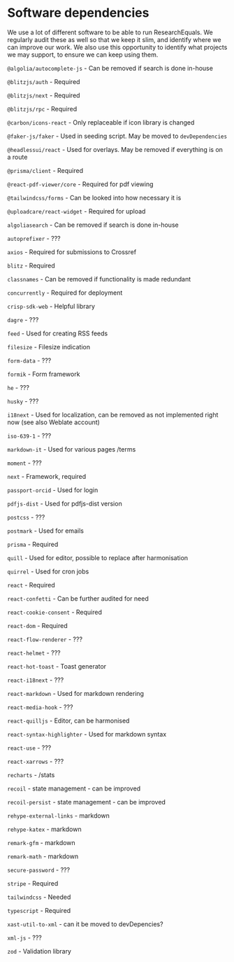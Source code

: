 # Software dependencies

We use a lot of different software to be able to run ResearchEquals. We regularly audit these as well so that we keep it slim, and identify where we can improve our work. We also use this opportunity to identify what projects we may support, to ensure we can keep using them.

`@algolia/autocomplete-js` - Can be removed if search is done in-house

`@blitzjs/auth` - Required

`@blitzjs/next` - Required

`@blitzjs/rpc` - Required

`@carbon/icons-react` - Only replaceable if icon library is changed

`@faker-js/faker` - Used in seeding script. May be moved to `devDependencies`

`@headlessui/react` - Used for overlays. May be removed if everything is on a route

`@prisma/client` - Required

`@react-pdf-viewer/core` - Required for pdf viewing

`@tailwindcss/forms` - Can be looked into how necessary it is

`@uploadcare/react-widget` - Required for upload

`algoliasearch` - Can be removed if search is done in-house

`autoprefixer` - ???

`axios` - Required for submissions to Crossref

`blitz` - Required

`classnames` - Can be removed if functionality is made redundant

`concurrently` - Required for deployment

`crisp-sdk-web` - Helpful library

`dagre` - ???

`feed` - Used for creating RSS feeds

`filesize` - Filesize indication

`form-data` - ???

`formik` - Form framework

`he` - ???

`husky` - ???

`i18next` - Used for localization, can be removed as not implemented right now (see also Weblate account)

`iso-639-1` - ???

`markdown-it` - Used for various pages /terms

`moment` - ??? 

`next` - Framework, required

`passport-orcid` - Used for login

`pdfjs-dist` - Used for pdfjs-dist version

`postcss` - ???

`postmark` - Used for  emails

`prisma` - Required

`quill` - Used for editor, possible to replace after harmonisation

`quirrel` - Used for cron jobs

`react` - Required

`react-confetti` - Can be further audited for need 

`react-cookie-consent` - Required

`react-dom` - Required

`react-flow-renderer` - ???

`react-helmet` - ???

`react-hot-toast` - Toast generator

`react-i18next` - ???

`react-markdown` - Used for markdown rendering

`react-media-hook` - ???

`react-quilljs` - Editor, can be harmonised

`react-syntax-highlighter` - Used for markdown syntax

`react-use` - ???

`react-xarrows` - ??? 

`recharts` - /stats

`recoil` - state management - can be improved

`recoil-persist` - state management - can be improved

`rehype-external-links` - markdown

`rehype-katex` - markdown

`remark-gfm` - markdown

`remark-math` - markdown

`secure-password` - ???

`stripe` - Required

`tailwindcss` - Needed

`typescript` - Required

`xast-util-to-xml` - can it be moved to devDepencies?

`xml-js` - ???

`zod` - Validation library
